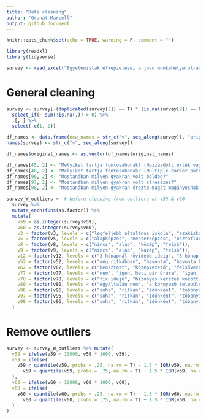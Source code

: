 ```yaml
---
title: "Data cleaning"
author: "Granát Marcell"
output: github_document
---
```


```r
knitr::opts_chunk$set(echo = TRUE, warning = F, comment = "")
```

```r
library(readxl)
library(tidyverse)
```

```r
survey <- read_excel("Egyetemistak elkepzelesei a jovo munkahelyerol-adat-2020-04-16.xlsx")
```

# General cleaning

```r
survey <- survey[-(duplicated(survey[2]) == T) * (is.na(survey[2]) == F) * seq(nrow(survey)), ] %>%
  select_if(~ sum(!is.na(.)) > 0) %>%
  .[, ] %>%
  select(-c(1, 2))
```

```r
df_names <- data.frame(new_names = str_c("v", seq_along(survey)), "original_names" = names(survey) %>% str_split("\\. ") %>% sapply("[", 2))
names(survey) <- str_c("v", seq_along(survey))

df_names$original_names <- as.vector(df_names$original_names)

df_names[45, 2] <- "Melyiket tartja fontosabbnak? (Hozzáadott érték vagy munkaidő kitöltése)"
df_names[46, 2] <- "Melyiket tartja fontosabbnak? (Multiple career path vagy Up or out)"
df_names[96, 2] <- "Mostanában milyen gyakran volt boldog?"
df_names[97, 2] <- "Mostanában milyen gyakran volt stresszes?"
df_names[98, 2] <- "Mostanában milyen gyakran érezte magát magányosnak?"
```

```r
survey_W_outliers <- # before cleaning from outliers at v59 & v60
  survey %>%
  mutate_each(funs(as.factor)) %>%
  mutate(
    v59 = as.integer(survey$v59),
    v60 = as.integer(survey$v60),
    v3 = factor(v3, levels = c("legfeljebb általános iskola", "szakiskola vagy szakmunkásképző", "középiskola érettségivel", "főiskola", "egyetem")),
    v5 = factor(v5, levels = c("alapképzés", "mesterképzés", "osztatlan képzés", "PHD képzés", "egyéb")),
    v8 = factor(v8, levels = c("nincs", "alap", "közép", "felső")),
    v9 = factor(v9, levels = c("nincs", "alap", "közép", "felső")),
    v12 = factor(v12, levels = c("3 hónapnál rövidebb ideig", "3 hónap és fél év között", "fél évnél hosszabb ideig")),
    v52 = factor(v52, levels = c("még ritkábban", "havonta", "havonta kétszer", "hetente egyszer", "hetente többször", "napi")),
    v62 = factor(v62, levels = c("beosztott", "középvezető", "felsővezető", "független szakértő / saját cégen belüli munkavégzés")),
    v77 = factor(v77, levels = c("nem", "igen, heti pár órára", "igen, heti egy napra", "igen, hetente több napra")),
    v78 = factor(v78, levels = c("fix idejű", "bizonyos keretek között rugalmas", "teljesen rugalmas")),
    v80 = factor(v80, levels = c("egyáltalán nem", "a környező települések még szóba jöhetnek", "távolabbi települések is szóba jöhetnek, de csak Magyarországon", "külföldön is vállalnék munkát")),
    v96 = factor(v96, levels = c("soha", "ritkán", "időnként", "többnyire", "mindig")),
    v97 = factor(v96, levels = c("soha", "ritkán", "időnként", "többnyire", "mindig")),
    v98 = factor(v96, levels = c("soha", "ritkán", "időnként", "többnyire", "mindig"))
  )
```

# Remove outliers

```r
survey <- survey_W_outliers %>% mutate(
  v59 = ifelse(v59 < 10000, v59 * 1000, v59),
  v59 = ifelse(
    v59 < quantile(v59, probs = .25, na.rm = T) - 1.5 * IQR(v59, na.rm = T) |
      v59 > quantile(v59, probs = .75, na.rm = T) + 1.5 * IQR(v59, na.rm = T), NA, v59
  ),
  v60 = ifelse(v60 < 10000, v60 * 1000, v60),
  v60 = ifelse(
    v60 < quantile(v60, probs = .25, na.rm = T) - 1.5 * IQR(v60, na.rm = T) |
      v60 > quantile(v60, probs = .75, na.rm = T) + 1.5 * IQR(v60, na.rm = T), NA, v60
  )
)
```
